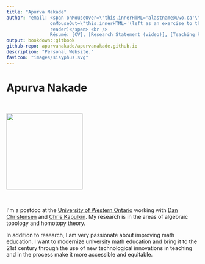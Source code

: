 ```yaml
--- 
title: "Apurva Nakade"
author: "email: <span onMouseOver=\"this.innerHTML='alastname@uwo.ca'\"
                onMouseOut=\"this.innerHTML='(left as an exercise to the reader)'\">(left as an exercise to the
                reader)</span> <br /> 
                Résumé: [CV], [Research Statement (video)], [Teaching Portfolio] "
output: bookdown::gitbook
github-repo: apurvanakade/apurvanakade.github.io
description: "Personal Website."
favicon: "images/sisyphus.svg"
---
```


# Apurva Nakade 

<p>&nbsp;</p>

<img src="images/me0.jpg" width="200px" class="left" />

<p>&nbsp;</p>

I\'m a postdoc at the [University of Western Ontario] working with [Dan Christensen] and [Chris Kapulkin]. 
My research is in the areas of algebraic topology and homotopy theory.

In addition to research, I am very passionate about improving math education. I want to
modernize university math education and bring it to the 21st century through the use of new technological innovations 
in teaching and in the process make it more accessible and equitable.



  [University of Western Ontario]: http://www.math.uwo.ca/ 
  [Dan Christensen]: https://jdc.math.uwo.ca/ 
  [Chris Kapulkin]: http://www.math.uwo.ca/faculty/kapulkin/
  [CV]: https://drive.google.com/file/d/1CZJ4_A2ssI0-V_HszcPoEJyQC1EY2s5u/view?usp=sharing
  [Research Statement (video)]: https://youtu.be/rlyzT1PWw5I
  [DRP]: https://www.math.uwo.ca/undergraduate/directed_reading_program.html 
  [Teaching Portfolio]: teaching-portfolio/